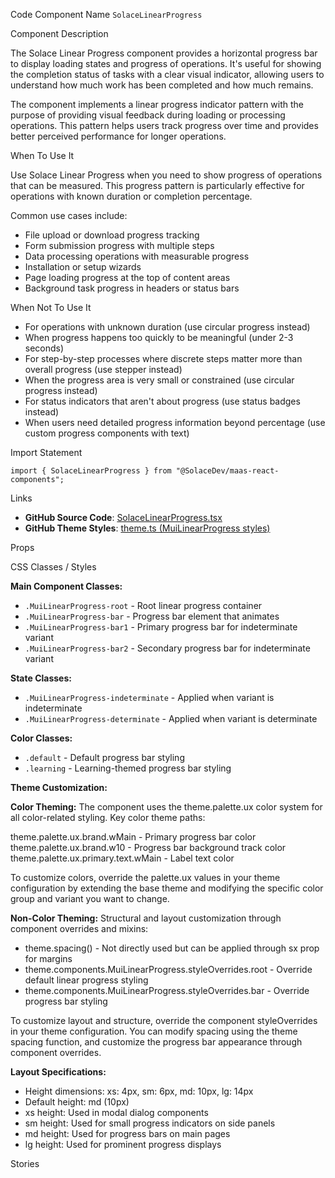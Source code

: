 
<Meta of={SolaceLinearProgressStories} />

<Title>Solace Linear Progress</Title>

<Description of={SolaceLinearProgressStories} />

<Subtitle>Code Component Name</Subtitle>
`SolaceLinearProgress`

<Subtitle>Component Description</Subtitle>

The Solace Linear Progress component provides a horizontal progress bar to display loading states and progress of operations. It's useful for showing the completion status of tasks with a clear visual indicator, allowing users to understand how much work has been completed and how much remains.

The component implements a linear progress indicator pattern with the purpose of providing visual feedback during loading or processing operations. This pattern helps users track progress over time and provides better perceived performance for longer operations.

<Subtitle>When To Use It</Subtitle>

Use Solace Linear Progress when you need to show progress of operations that can be measured. This progress pattern is particularly effective for operations with known duration or completion percentage.

Common use cases include:

- File upload or download progress tracking
- Form submission progress with multiple steps
- Data processing operations with measurable progress
- Installation or setup wizards
- Page loading progress at the top of content areas
- Background task progress in headers or status bars

<Subtitle>When Not To Use It</Subtitle>

- For operations with unknown duration (use circular progress instead)
- When progress happens too quickly to be meaningful (under 2-3 seconds)
- For step-by-step processes where discrete steps matter more than overall progress (use stepper instead)
- When the progress area is very small or constrained (use circular progress instead)
- For status indicators that aren't about progress (use status badges instead)
- When users need detailed progress information beyond percentage (use custom progress components with text)

<Subtitle>Import Statement</Subtitle>

```tsx
import { SolaceLinearProgress } from "@SolaceDev/maas-react-components";
```

<Subtitle>Links</Subtitle>

- **GitHub Source Code**: [SolaceLinearProgress.tsx](https://github.com/SolaceDev/maas-react-components/blob/main/src/components/SolaceLinearProgress.tsx)
- **GitHub Theme Styles**: <a href="https://github.com/SolaceDev/maas-react-components/blob/main/src/resources/theme.ts#:~:text=MuiLinearProgress" target="_blank">theme.ts (MuiLinearProgress styles)</a>

<Subtitle>Props</Subtitle>

<ArgTypes of={SolaceLinearProgressStories} />

<Subtitle>CSS Classes / Styles</Subtitle>

**Main Component Classes:**

- `.MuiLinearProgress-root` - Root linear progress container
- `.MuiLinearProgress-bar` - Progress bar element that animates
- `.MuiLinearProgress-bar1` - Primary progress bar for indeterminate variant
- `.MuiLinearProgress-bar2` - Secondary progress bar for indeterminate variant

**State Classes:**

- `.MuiLinearProgress-indeterminate` - Applied when variant is indeterminate
- `.MuiLinearProgress-determinate` - Applied when variant is determinate

**Color Classes:**

- `.default` - Default progress bar styling
- `.learning` - Learning-themed progress bar styling

**Theme Customization:**

**Color Theming:**
The component uses the theme.palette.ux color system for all color-related styling. Key color theme paths:

<div style={{ display: "flex", alignItems: "center", margin: "8px 0" }}>
	<div
		style={{
			width: "16px",
			height: "16px",
			backgroundColor: "#00C895",
			border: "1px solid rgba(0,0,0,0.2)",
			borderRadius: "3px",
			marginRight: "8px"
		}}
	></div>
	<span>theme.palette.ux.brand.wMain - Primary progress bar color</span>
</div>
<div style={{ display: "flex", alignItems: "center", margin: "8px 0" }}>
	<div
		style={{
			width: "16px",
			height: "16px",
			backgroundColor: "#E8F5F2",
			border: "1px solid rgba(0,0,0,0.2)",
			borderRadius: "3px",
			marginRight: "8px"
		}}
	></div>
	<span>theme.palette.ux.brand.w10 - Progress bar background track color</span>
</div>
<div style={{ display: "flex", alignItems: "center", margin: "8px 0" }}>
	<div
		style={{
			width: "16px",
			height: "16px",
			backgroundColor: "#333333",
			border: "1px solid rgba(0,0,0,0.2)",
			borderRadius: "3px",
			marginRight: "8px"
		}}
	></div>
	<span>theme.palette.ux.primary.text.wMain - Label text color</span>
</div>

To customize colors, override the palette.ux values in your theme configuration by extending the base theme and modifying the specific color group and variant you want to change.

**Non-Color Theming:**
Structural and layout customization through component overrides and mixins:

- theme.spacing() - Not directly used but can be applied through sx prop for margins
- theme.components.MuiLinearProgress.styleOverrides.root - Override default linear progress styling
- theme.components.MuiLinearProgress.styleOverrides.bar - Override progress bar styling

To customize layout and structure, override the component styleOverrides in your theme configuration. You can modify spacing using the theme spacing function, and customize the progress bar appearance through component overrides.

**Layout Specifications:**

- Height dimensions: xs: 4px, sm: 6px, md: 10px, lg: 14px
- Default height: md (10px)
- xs height: Used in modal dialog components
- sm height: Used for small progress indicators on side panels
- md height: Used for progress bars on main pages
- lg height: Used for prominent progress displays

<Subtitle>Stories</Subtitle>

<CustomStories />
